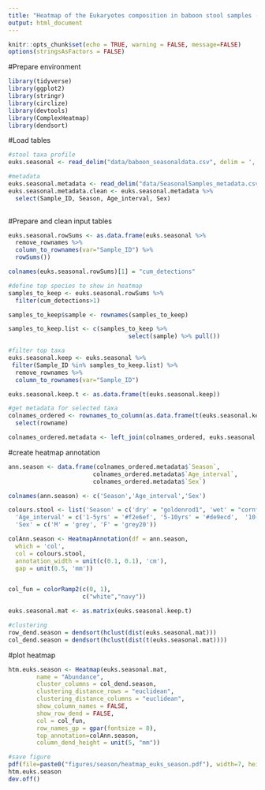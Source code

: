 ---
title: "Heatmap of the Eukaryotes composition in baboon stool samples - Seasonality analysis"
output: html_document
---

```{r setup, include=FALSE}

knitr::opts_chunk$set(echo = TRUE, warning = FALSE, message=FALSE)
options(stringsAsFactors = FALSE)

```


#Prepare environment
```{r}

library(tidyverse)
library(ggplot2)
library(stringr)
library(circlize)
library(devtools)
library(ComplexHeatmap)
library(dendsort)

```

#Load tables
```{r}

#stool taxa profile
euks.seasonal <- read_delim("data/baboon_seasonaldata.csv", delim = ',')

#metadata
euks.seasonal.metadata <- read_delim("data/SeasonalSamples_metadata.csv", delim = ',')
euks.seasonal.metadata.clean <- euks.seasonal.metadata %>% 
  select(Sample_ID, Season, Age_interval, Sex)
  
```

#Prepare and clean input tables
```{r}

euks.seasonal.rowSums <- as.data.frame(euks.seasonal %>% 
  remove_rownames %>% 
  column_to_rownames(var="Sample_ID") %>% 
  rowSums()) 

colnames(euks.seasonal.rowSums)[1] = "cum_detections"

#define top species to show in heatmap
samples_to_keep <- euks.seasonal.rowSums %>% 
  filter(cum_detections>1) 

samples_to_keep$sample <- rownames(samples_to_keep)

samples_to_keep.list <- c(samples_to_keep %>% 
                                  select(sample) %>% pull())

#filter top taxa
euks.seasonal.keep <- euks.seasonal %>% 
 filter(Sample_ID %in% samples_to_keep.list) %>% 
  remove_rownames %>% 
  column_to_rownames(var="Sample_ID") 

euks.seasonal.keep.t <- as.data.frame(t(euks.seasonal.keep))

#get metadata for selected taxa
colnames_ordered <- rownames_to_column(as.data.frame(t(euks.seasonal.keep.t))) %>% 
  select(rowname)

colnames_ordered.metadata <- left_join(colnames_ordered, euks.seasonal.metadata.clean, by=c("rowname"="Sample_ID"))

```

#create heatmap annotation
```{r}

ann.season <- data.frame(colnames_ordered.metadata$`Season`,
                        colnames_ordered.metadata$`Age_interval`,
                        colnames_ordered.metadata$`Sex`)

colnames(ann.season) <- c('Season','Age_interval','Sex')

colours.stool <- list('Season' = c('dry' = "goldenrod1", 'wet' = "cornflowerblue"),
  'Age_interval' = c('1-5yrs' = '#f2e6ef', '5-10yrs' = '#de9ecd',  '10-15yrs' = '#ad3691'),
  'Sex' = c('M' = 'grey', 'F' = 'grey20'))

colAnn.season <- HeatmapAnnotation(df = ann.season,
  which = 'col',
  col = colours.stool,
  annotation_width = unit(c(0.1, 0.1), 'cm'),
  gap = unit(0.5, 'mm'))


col_fun = colorRamp2(c(0, 1), 
                     c("white","navy"))

euks.seasonal.mat <- as.matrix(euks.seasonal.keep.t)

#clustering
row_dend.season = dendsort(hclust(dist(euks.seasonal.mat)))
col_dend.season = dendsort(hclust(dist(t(euks.seasonal.mat))))

```

#plot heatmap
```{r}

htm.euks.season <- Heatmap(euks.seasonal.mat, 
        name = "Abundance", 
        cluster_columns = col_dend.season,
        clustering_distance_rows = "euclidean", 
        clustering_distance_columns = "euclidean",
        show_column_names = FALSE, 
        show_row_dend = FALSE, 
        col = col_fun, 
        row_names_gp = gpar(fontsize = 8),
        top_annotation=colAnn.season, 
        column_dend_height = unit(5, "mm"))

#save figure
pdf(file=paste0("figures/season/heatmap_euks_season.pdf"), width=7, height=3)
htm.euks.season
dev.off()

```